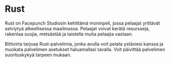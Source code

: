 # Rust

Rust on Facepunch Studiosin kehittämä moninpeli, jossa pelaajat yrittävät selviytyä alkeellisessa maailmassa. Pelaajat voivat kerätä resursseja, rakentaa suojia, metsästää ja taistella muita pelaajia vastaan.

Bittivirta tarjoaa Rust-palvelimia, jonka avulla voit pelata ystäviesi kanssa ja muokata palvelimen asetukset haluamallasi tavalla. Voit päivittää palvelimen suorituskykyä tarpeen mukaan.

